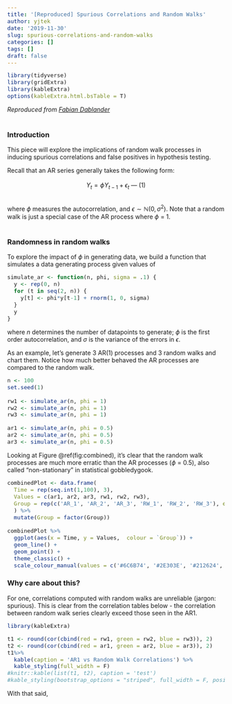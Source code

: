 ```yaml
---
title: '[Reproduced] Spurious Correlations and Random Walks'
author: yjtek
date: '2019-11-30'
slug: spurious-correlations-and-random-walks
categories: []
tags: []
draft: false
---
```


<style type="text/css">
<!-- body, td { -->
<!--    font-size: 14px; -->
<!-- } -->
<!-- code.r{ -->
<!--   font-size: px; -->
<!-- } -->
pre {
  font-size: 15px
}
p.caption {
  font-size: 13px;
  color: grey;
  font-style: italic;
  text-align: center;
}
</style>

```r
library(tidyverse)
library(gridExtra)
library(kableExtra)
options(kableExtra.html.bsTable = T)
```

*Reproduced from [Fabian Dablander](https://fabiandablander.com/r/Spurious-Correlation.html)*
<br>
<br>

### Introduction

This piece will explore the implications of random walk processes in inducing spurious correlations and false positives in hypothesis testing. 

Recall that an AR series generally takes the following form:  
<br>
<center> $Y_{t} = \phi Y_{t-1} + \epsilon_{t}$ --- (1) </center>
<br>
where $\phi$ measures the autocorrelation, and $\epsilon \sim \mathbb{N}(0,\sigma^{2})$. Note that a random walk is just a special case of the AR process where $\phi$ = 1.
<br>
<br>

### Randomness in random walks

To explore the impact of $\phi$ in generating data, we build a function that simulates a data generating process given values of 

```r
simulate_ar <- function(n, phi, sigma = .1) {
  y <- rep(0, n)
  for (t in seq(2, n)) {
    y[t] <- phi*y[t-1] + rnorm(1, 0, sigma)
  }
  y
}
```

where $n$ determines the number of datapoints to generate; $\phi$ is the first order autocorrelation, and $\sigma$ is the variance of the errors in $\epsilon$.

As an example, let's generate 3 AR(1) processes and 3 random walks and chart them. Notice how much better behaved the AR processes are compared to the random walk.

```r
n <- 100
set.seed(1)
 
rw1 <- simulate_ar(n, phi = 1)
rw2 <- simulate_ar(n, phi = 1)
rw3 <- simulate_ar(n, phi = 1)

ar1 <- simulate_ar(n, phi = 0.5)
ar2 <- simulate_ar(n, phi = 0.5)
ar3 <- simulate_ar(n, phi = 0.5)
```

Looking at Figure \@ref(fig:combined), it's clear that the random walk processes are much more erratic than the AR processes ($\phi$ = 0.5), also called "non-stationary" in statistical gobbledygook.

```r
combinedPlot <- data.frame(
  Time = rep(seq.int(1,100), 3), 
  Values = c(ar1, ar2, ar3, rw1, rw2, rw3),
  Group = rep(c('AR_1', 'AR_2', 'AR_3', 'RW_1', 'RW_2', 'RW_3'), each = 100)
  ) %>% 
  mutate(Group = factor(Group))

combinedPlot %>%
  ggplot(aes(x = Time, y = Values,  colour = `Group`)) + 
  geom_line() +
  geom_point() + 
  theme_classic() + 
  scale_colour_manual(values = c('#6C6B74', '#2E303E', '#212624', '#F22F08', '#FAAB00', '#2721DB'))
``` 

### Why care about this?

For one, correlations computed with random walks are unreliable (jargon: spurious). This is clear from the correlation tables below - the correlation between random walk series clearly exceed those seen in the AR1.

```r
library(kableExtra)
```


```r
t1 <- round(cor(cbind(red = rw1, green = rw2, blue = rw3)), 2)
t2 <- round(cor(cbind(red = ar1, green = ar2, blue = ar3)), 2)
t1%>%
  kable(caption = 'AR1 vs Random Walk Correlations') %>%
  kable_styling(full_width = F)
#knitr::kable(list(t1, t2), caption = 'test')
#kable_styling(bootstrap_options = "striped", full_width = F, position = "center")
```

With that said,




